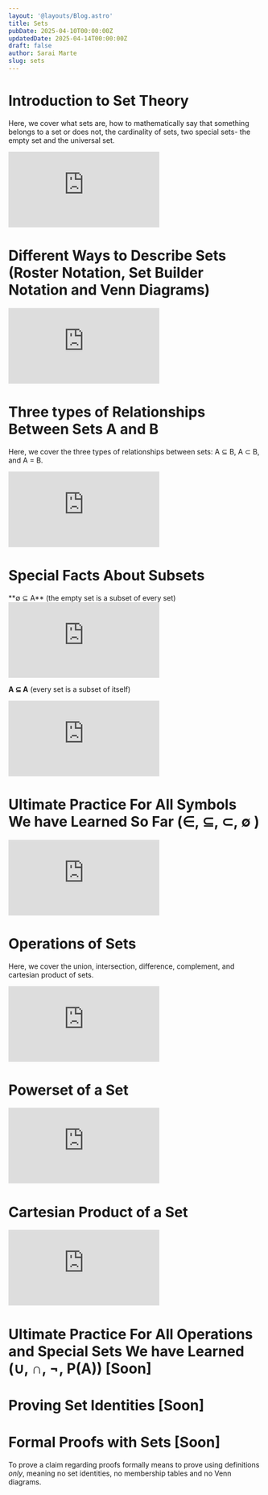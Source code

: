 ```yaml
---
layout: '@layouts/Blog.astro'
title: Sets
pubDate: 2025-04-10T00:00:00Z 
updatedDate: 2025-04-14T00:00:00Z 
draft: false
author: Sarai Marte
slug: sets
---
```



# Introduction to Set Theory 

Here, we cover what sets are, how to mathematically say that something belongs to a set or does not, the cardinality of sets, two special sets- the empty set and the universal set.  

<iframe src="https://www.youtube.com/embed/WwU-Tu6lRZo?si=RcCekLomB4WOmaZX&amp;start=5" title="YouTube video player" frameborder="0" allow="accelerometer; autoplay; clipboard-write; encrypted-media; gyroscope; picture-in-picture; web-share" referrerpolicy="strict-origin-when-cross-origin" allowfullscreen></iframe>

# Different Ways to Describe Sets (Roster Notation, Set Builder Notation and Venn Diagrams) 

<iframe src="https://www.youtube.com/embed/ILQlvjIFITI?si=tI267_kjowhthS7v&amp;start=5" title="YouTube video player" frameborder="0" allow="accelerometer; autoplay; clipboard-write; encrypted-media; gyroscope; picture-in-picture; web-share" referrerpolicy="strict-origin-when-cross-origin" allowfullscreen></iframe>

# Three types of Relationships Between Sets A and B 

Here, we cover the three types of relationships between sets: A ⊆ B, A ⊂ B, and A = B.

<iframe src="https://www.youtube.com/embed/iS_yQZstz8g?si=_isvDeSDw9cjtgwj&amp;start=5" title="YouTube video player" frameborder="0" allow="accelerometer; autoplay; clipboard-write; encrypted-media; gyroscope; picture-in-picture; web-share" referrerpolicy="strict-origin-when-cross-origin" allowfullscreen></iframe>

# Special Facts About Subsets

<RuleBox>
**∅ ⊆ A** (the empty set is a subset of every set) 
<iframe src="https://www.youtube.com/embed/fVlK7jR38c4?si=mEFyEThIUNveMffL&amp;start=5" title="YouTube video player" frameborder="0" allow="accelerometer; autoplay; clipboard-write; encrypted-media; gyroscope; picture-in-picture; web-share" referrerpolicy="strict-origin-when-cross-origin" allowfullscreen></iframe>

**A ⊆ A** (every set is a subset of itself)
<iframe src="https://www.youtube.com/embed/x_oxWqhOgP8?si=LYkeYdKLkQGGYFir&amp;start=5" title="YouTube video player" frameborder="0" allow="accelerometer; autoplay; clipboard-write; encrypted-media; gyroscope; picture-in-picture; web-share" referrerpolicy="strict-origin-when-cross-origin" allowfullscreen></iframe>

</RuleBox>

# Ultimate Practice For All Symbols We have Learned So Far (∈, ⊆, ⊂, ∅ )

<iframe src="https://www.youtube.com/embed/zcjYXG0C_-g?si=TFkozzEXFNUz0cNN&amp;start=5" title="YouTube video player" frameborder="0" allow="accelerometer; autoplay; clipboard-write; encrypted-media; gyroscope; picture-in-picture; web-share" referrerpolicy="strict-origin-when-cross-origin" allowfullscreen></iframe>

# Operations of Sets

Here, we cover the union, intersection, difference, complement, and cartesian product of sets.

<iframe src="https://www.youtube.com/embed/6mPaHF-Gg9k?si=jB9i0KCYBp8NZjre&amp;start=5" title="YouTube video player" frameborder="0" allow="accelerometer; autoplay; clipboard-write; encrypted-media; gyroscope; picture-in-picture; web-share" referrerpolicy="strict-origin-when-cross-origin" allowfullscreen></iframe>

# Powerset of a Set

<iframe src="https://www.youtube.com/embed/mxRzDBz3b2M?si=StR3u4rmhO0B-I8o&amp;start=5" title="YouTube video player" frameborder="0" allow="accelerometer; autoplay; clipboard-write; encrypted-media; gyroscope; picture-in-picture; web-share" referrerpolicy="strict-origin-when-cross-origin" allowfullscreen></iframe>

# Cartesian Product of a Set 

<iframe src="https://www.youtube.com/embed/0iJdFON1tB8?si=A-Agl8uxBW6hn10U&amp;start=5" title="YouTube video player" frameborder="0" allow="accelerometer; autoplay; clipboard-write; encrypted-media; gyroscope; picture-in-picture; web-share" referrerpolicy="strict-origin-when-cross-origin" allowfullscreen></iframe>

# Ultimate Practice For All Operations and Special Sets We have Learned (∪, ∩, ¬, P(A)) [Soon] 

# Proving Set Identities [Soon]

# Formal Proofs with Sets [Soon]

To prove a claim regarding proofs formally means to prove using definitions *only*, meaning no set identities, no membership tables and no Venn diagrams.